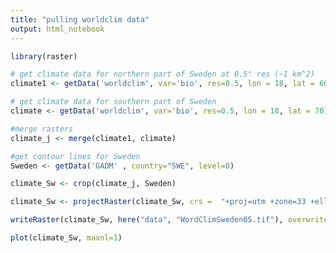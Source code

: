 ```yaml
---
title: "pulling worldclim data"
output: html_notebook
---
```


```r
library(raster)

# get climate data for northern part of Sweden at 0.5° res (~1 km^2)
climate1 <- getData('worldclim', var='bio', res=0.5, lon = 18, lat = 60)

# get climate data for southern part of Sweden
climate <- getData('worldclim', var='bio', res=0.5, lon = 18, lat = 70)

#merge rasters
climate_j <- merge(climate1, climate)

#get contour lines for Sweden
Sweden <- getData('GADM' , country="SWE", level=0)

climate_Sw <- crop(climate_j, Sweden)

climate_Sw <- projectRaster(climate_Sw, crs =  "+proj=utm +zone=33 +ellps=GRS80 +towgs84=0,0,0,0,0,0,0 +units=m +no_defs")

writeRaster(climate_Sw, here("data", "WordClimSweden05.tif"), overwrite = TRUE)

plot(climate_Sw, maxnl=1)
```
